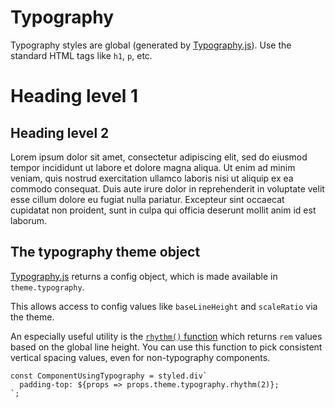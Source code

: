 
<Meta title="Primitives / Typography" />

# Typography

Typography styles are global (generated by [Typography.js](https://kyleamathews.github.io/typography.js/)). Use the standard HTML tags like `h1`, `p`, etc.

<Preview withSource="open">
  <Story name="Using default HTML tags">
    <React.Fragment>
      <h1>Heading level 1</h1>
      <h2>Heading level 2</h2>
      <p>
        Lorem ipsum dolor sit amet, consectetur adipiscing elit, sed do eiusmod
        tempor incididunt ut labore et dolore magna aliqua. Ut enim ad minim
        veniam, quis nostrud exercitation ullamco laboris nisi ut aliquip ex ea
        commodo consequat. Duis aute irure dolor in reprehenderit in voluptate
        velit esse cillum dolore eu fugiat nulla pariatur. Excepteur sint
        occaecat cupidatat non proident, sunt in culpa qui officia deserunt
        mollit anim id est laborum.
      </p>
    </React.Fragment>
  </Story>
</Preview>

## The typography theme object

[Typography.js](https://github.com/KyleAMathews/typography.js) returns a config object, which is made available in `theme.typography`.

This allows access to config values like `baseLineHeight` and `scaleRatio` via the theme.

An especially useful utility is the [`rhythm()` function](https://github.com/KyleAMathews/typography.js/blob/master/docs/what.md#base-all-other-spacings-off-the-rhythm-unit) which returns `rem` values based on the global line height. You can use this function to pick consistent vertical spacing values, even for non-typography components.

```
const ComponentUsingTypography = styled.div`
  padding-top: ${props => props.theme.typography.rhythm(2)};
`;
```

